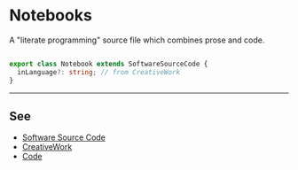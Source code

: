 # Notebooks

A "literate programming" source file which combines prose and code. 


```TypeScript

export class Notebook extends SoftwareSourceCode {
  inLanguage?: string; // from CreativeWork
}

```

---

## See

- [Software Source Code](https://webschemas.org/SoftwareSourceCode)
- [CreativeWork](https://webschemas.org/CreativeWork)
- [Code](./code)
